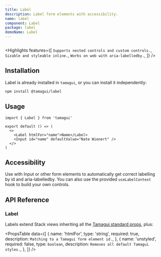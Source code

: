 ```yaml
---
title: Label
description: Label form elements with accessibility.
name: label
component: Label
package: label
demoName: Label
---
```


<HeroContainer>
  <LabelDemo />
</HeroContainer>

```tsx hero template=Label

```

<Highlights
  features={[
    `Supports nested controls and custom controls.`,
    `Sizable and styleable inline.`,
    `Works on web with aria-labelledby.`,
  ]}
/>

## Installation

Label is already installed in `tamagui`, or you can install it independently:

```bash
npm install @tamagui/label
```

## Usage

```tsx
import { Label } from 'tamagui'

export default () => (
  <>
    <Label htmlFor="name">Name</Label>
    <Input id="name" defaultValue="Nate Wienert" />
  </>
)
```

## Accessibility

Use with Input or other form elements to automatically get correct labelling by id and aria-labelledby. You can also use the provided `useLabelContext` hook to build your own controls.

## API Reference

### Label

Labels extend Stack views inheriting all the [Tamagui standard props](/docs/intro/props), plus:

<PropsTable
  data={[
    {
      name: 'htmlFor',
      type: 'string',
      required: true,
      description: `Matching to a Tamagui form element id.`,
    },
    {
      name: 'unstyled',
      required: false,
      type: `boolean`,
      description: `Removes all default Tamagui styles.`,
    },
  ]}
/>
